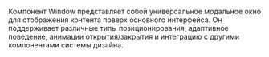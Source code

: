 Компонент Window представляет собой универсальное модальное окно для отображения контента поверх основного интерфейса. Он поддерживает различные типы позиционирования, адаптивное поведение, анимации открытия/закрытия и интеграцию с другими компонентами системы дизайна.
